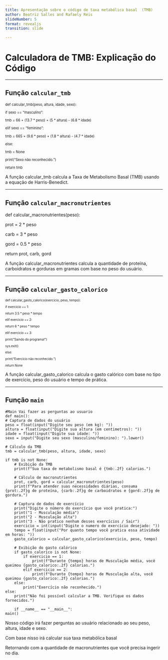 ```yaml
---
title: Apresentação sobre o código de taxa metabólica basal  (TMB)
author: Beatriz Salles and Rafaely Reis
slideNumber: 5
format: revealjs
transition: slide

---
```


# Calculadora de TMB: Explicação do Código

---

## Função `calcular_tmb`

<div style="font-size: 0.8em;">
def calcular_tmb(peso, altura, idade, sexo): <p>
    if sexo == "masculino": <p>
        tmb = 66 + (13.7 * peso) + (5 * altura) - (6.8 * idade) <p>
    elif sexo == "feminino":<p>
        tmb = 665 + (9.6 * peso) + (1.8 * altura) - (4.7 * idade)<p>
    else: <p>
        tmb = None <p>
        print("Sexo não reconhecido.") <p>
    return tmb <p>
</div>

<p>A função calcular_tmb calcula a Taxa de Metabolismo Basal (TMB) usando a equação de Harris-Benedict.

---

## Função `calcular_macronutrientes`

 def calcular_macronutrientes(peso): <p>
    prot = 2 * peso <p>
    carb = 3 * peso <p>
    gord = 0.5 * peso <p>
    return prot, carb, gord <p>
<p>

A função calcular_macronutrientes calcula a quantidade de proteína, carboidratos e gorduras em gramas com base no peso do usuário.

---

## Função `calcular_gasto_calorico`

<div style="font-size: 0.7em;">
def calcular_gasto_calorico(exercicio, peso, tempo): <p>
    if exercicio == 1: <p>
        return 3.5 * peso * tempo <p>
    elif exercicio == 2: <p>
        return 6 * peso * tempo <p>
    elif exercicio == 3: <p>
        print("Saindo do programa!") <p>
        sys.exit() <p>
    else: <p>
        print("Exercício não reconhecido.") <p>
        return None <p>
</div>
<p>
A função calcular_gasto_calorico calcula o gasto calórico com base no tipo de exercício, peso do usuário e tempo de prática.

---

## Função `main`

    #Main Vai fazer as perguntas ao usuario
    def main():
    # Captura de dados do usuário
    peso = float(input("Digite seu peso (em kg): "))
    altura = float(input("Digite sua altura (em centimetros): "))
    idade = float(input("Digite sua idade: "))
    sexo = input("Digite seu sexo (masculino/feminino): ").lower()

    # Cálculo da TMB
    tmb = calcular_tmb(peso, altura, idade, sexo)

    if tmb is not None:
        # Exibição da TMB
        print(f"Sua taxa de metabolismo basal é {tmb:.2f} calorias.")

        # Cálculo de macronutrientes
        prot, carb, gord = calcular_macronutrientes(peso)
        print(f"Para atender suas necessidades diárias, consuma {prot:.2f}g de proteína, {carb:.2f}g de carboidratos e {gord:.2f}g de gordura.")

        # Captura de dados de exercício
        print("Digite o número do exercício que você pratica:")
        print("1 - Musculação média")
        print("2 - Musculação alta")
        print("3 - Não pratico nenhum desses exercícios / Sair")
        exercicio = int(input("Digite o numero do exercício desejado: "))
        tempo = float(input("Por quanto tempo você pratica essa atividade em horas: "))
        gasto_calorico = calcular_gasto_calorico(exercicio, peso, tempo)

        # Exibição do gasto calórico
        if gasto_calorico is not None:
            if exercicio == 1:
                print(f"Durante {tempo} horas de Musculação média, você queimou {gasto_calorico:.2f} calorias.")
            elif exercicio == 2:
                print(f"Durante {tempo} horas de Musculação alta, você queimou {gasto_calorico:.2f} calorias.")
        else:
            print("Exercício não reconhecido.")
    else:
        print("Não foi possível calcular a TMB. Verifique os dados fornecidos.")

        if __name__ == "__main__":
    main()

Nosso código irá fazer perguntas ao usuário relacionado ao seu peso, altura, idade e sexo. <p>
Com base nisso irá calcular sua taxa metabólica basal<p>
Retornando com a quantidade de macronutrientes que você precisa ingerir no dia. <p>


